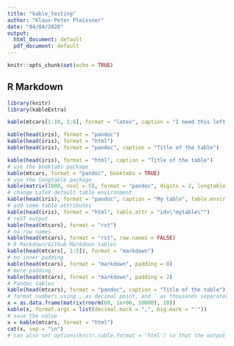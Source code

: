 ```yaml
---
title: "kable_testing"
author: "Klaus-Peter Pleissner"
date: "04/04/2020"
output:
  html_document: default
  pdf_document: default
---
```


```r
knitr::opts_chunk$set(echo = TRUE)
```

## R Markdown



```r


library(knitr)
library(kableExtra)

kable(mtcars[1:10, 1:6], format = "latex", caption = "I need this left-aligned.", booktabs = T) 

kable(head(iris), format = "pandoc")
kable(head(iris), format = "html")
kable(head(iris), format = "pandoc", caption = "Title of the table") 

kable(head(iris), format = "html", caption = "Title of the table")
# use the booktabs package
kable(mtcars, format = "pandoc", booktabs = TRUE)
# use the longtable package
kable(matrix(1000, ncol = 5), format = "pandoc", digits = 2, longtable = TRUE)
# change LaTeX default table environment
kable(head(iris), format = "pandoc", caption = "My table", table.envir = "table*")
# add some table attributes
kable(head(iris), format = "html", table.attr = "id=\"mytable\"")
# reST output
kable(head(mtcars), format = "rst")
# no row names
kable(head(mtcars), format = "rst", row.names = FALSE)
# R Markdown/Github Markdown tables
kable(head(mtcars[, 1:5]), format = "markdown")
# no inner padding
kable(head(mtcars), format = "markdown", padding = 0)
# more padding
kable(head(mtcars), format = "markdown", padding = 2)
# Pandoc tables
kable(head(mtcars), format = "pandoc", caption = "Title of the table")
# format numbers using , as decimal point, and ' as thousands separator
x = as.data.frame(matrix(rnorm(60, 1e+06, 10000), 10))
kable(x, format.args = list(decimal.mark = ",", big.mark = "'"))
# save the value
x = kable(mtcars, format = "html")
cat(x, sep = "\n")
# can also set options(knitr.table.format = 'html') so that the output is HTML
```

